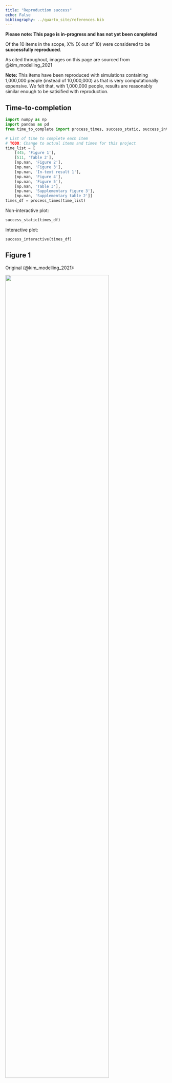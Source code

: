 ```yaml
---
title: "Reproduction success"
echo: False
bibliography: ../quarto_site/references.bib
---
```


<!-- TODO: Remove this warning once completed assessment -->
**Please note: This page is in-progress and has not yet been completed**

Of the 10 items in the scope, X% (X out of 10) were considered to be **successfully reproduced**.

As cited throughout, images on this page are sourced from @kim_modelling_2021

**Note:** This items have been reproduced with simulations containing 1,000,000 people (instead of 10,000,000) as that is very computationally expensive. We felt that, with 1,000,000 people, results are reasonably similar enough to be satisified with reproduction.

## Time-to-completion

```python
import numpy as np
import pandas as pd
from time_to_complete import process_times, success_static, success_interactive

# List of time to complete each item
# TODO: Change to actual items and times for this project
time_list = [
    [445, 'Figure 1'],
    [511, 'Table 2'],
    [np.nan, 'Figure 2'],
    [np.nan, 'Figure 3'],
    [np.nan, 'In-text result 1'],
    [np.nan, 'Figure 4'],
    [np.nan, 'Figure 5'],
    [np.nan, 'Table 3'],
    [np.nan, 'Supplementary figure 3'],
    [np.nan, 'Supplementary table 2']]
times_df = process_times(time_list)
```

Non-interactive plot:

```python
success_static(times_df)
```

Interactive plot:

```python
success_interactive(times_df)
```

## Figure 1

<!-- TODO: Add these
**Consensus: Not reproduced / Successfully reproduced** -->

Original (@kim_modelling_2021):

![](../original_study/fig1.PNG){width=80% fig-align="center" .lightbox}

Reproduction:

![](../reproduction/output/fig1.png){width=80% fig-align="center" .lightbox}

## Table 2

Original (@kim_modelling_2021):

![](../original_study/tab2.PNG){fig-align="center" .lightbox}

Reproduction:

```python
pd.read_csv('../reproduction/output/tab2.csv')
```